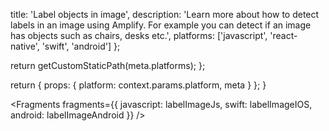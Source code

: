
  title: 'Label objects in image',
  description:
    'Learn more about how to detect labels in an image using Amplify. For example you can detect if an image has objects such as chairs, desks etc.',
  platforms: ['javascript', 'react-native', 'swift', 'android']
};

  return getCustomStaticPath(meta.platforms);
};

  return {
    props: {
      platform: context.params.platform,
      meta
    }
  };
}


<Fragments
  fragments={{
    javascript: labelImageJs,
    swift: labelImageIOS,
    android: labelImageAndroid
  }}
/>
